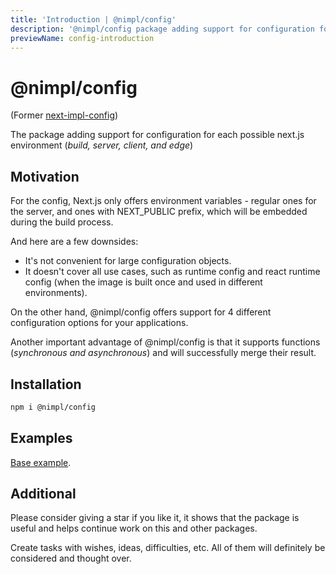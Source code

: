 ```yaml
---
title: 'Introduction | @nimpl/config'
description: '@nimpl/config package adding support for configuration for each possible next.js environment (build, server, client, and edge)'
previewName: config-introduction
---
```



# @nimpl/config

<PackageLinks npmName="@nimpl/config" githubName="nimpl-config" />

(Former [next-impl-config](https://www.npmjs.com/package/next-impl-config))

The package adding support for configuration for each possible next.js environment (*build, server, client, and edge*)

## Motivation

For the config, Next.js only offers environment variables - regular ones for the server, and ones with NEXT_PUBLIC prefix, which will be embedded during the build process.

And here are a few downsides:

- It's not convenient for large configuration objects.
- It doesn't cover all use cases, such as runtime config and react runtime config (when the image is built once and used in different environments).

On the other hand, @nimpl/config offers support for 4 different configuration options for your applications.

Another important advantage of @nimpl/config is that it supports functions (*synchronous and asynchronous*) and will successfully merge their result.

## Installation

```sh npm2yarn copy
npm i @nimpl/config
```

## Examples

[Base example](https://github.com/vordgi/nimpl-config/tree/main/example).

## Additional

Please consider giving a star if you like it, it shows that the package is useful and helps continue work on this and other packages.

Create tasks with wishes, ideas, difficulties, etc. All of them will definitely be considered and thought over.
